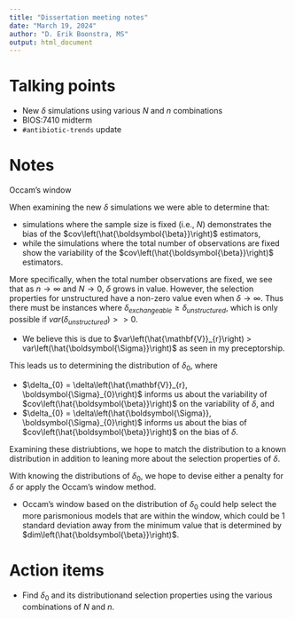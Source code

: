 ```yaml
---
title: "Dissertation meeting notes"
date: "March 19, 2024"
author: "D. Erik Boonstra, MS"
output: html_document
---
```


# Talking points

- New $\delta$ simulations using various $N$ and $n$ combinations
- BIOS:7410 midterm
- `#antibiotic-trends` update

# Notes

Occam's window

When examining the new $\delta$ simulations we were able to determine that:

  - simulations where the sample size is fixed (i.e., $N$) demonstrates the bias of the $cov\left(\hat{\boldsymbol{\beta}}\right)$ estimators,
  - while the simulations where the total number of observations are fixed show the variability of the $cov\left(\hat{\boldsymbol{\beta}}\right)$ estimators.

More specifically, when the total number observations are fixed, we see that as $n \to \infty$ and $N \to 0$, $\delta$ grows in value. However, the selection properties for unstructured have a non-zero value even when $\delta \to \infty$. Thus there must be instances where $\delta_{exchangeable} \geq \delta_{unstructured}$, which is only possible if $var\left(\delta_{unstructured}\right) >> 0$.

  - We believe this is due to $var\left(\hat{\mathbf{V}}_{r}\right) > var\left(\hat{\boldsymbol{\Sigma}}\right)$ as seen in my preceptorship.

This leads us to determining the distribution of $\delta_{0}$, where

- $\delta_{0} = \delta\left(\hat{\mathbf{V}}_{r}, \boldsymbol{\Sigma}_{0}\right)$ informs us about the variability of $cov\left(\hat{\boldsymbol{\beta}}\right)$ on the variability of $\delta$, and
- $\delta_{0} = \delta\left(\hat{\boldsymbol{\Sigma}}, \boldsymbol{\Sigma}_{0}\right)$ informs us about the bias of $cov\left(\hat{\boldsymbol{\beta}}\right)$ on the bias of $\delta$.

Examining these distriubtions, we hope to match the distribution to a known distribution in addition to leaning more about the selection properties of $\delta$.

With knowing the distributions of $\delta_{0}$, we hope to devise either a penalty for $\delta$ or apply the Occam's window method.

- Occam's window based on the distribution of $\delta_{0}$ could help select the more parismonious models that are within the window, which could be 1 standard deviation away from the minimum value that is determined by $dim\left(\hat{\boldsymbol{\beta}}\right)$.

# Action items

- Find $\delta_{0}$ and its distributionand selection properties using the various combinations of $N$ and $n$.